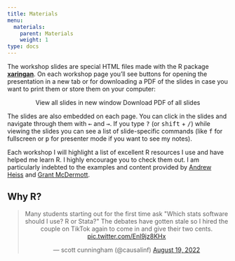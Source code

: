 ```yaml
---
title: Materials
menu:
  materials:
    parent: Materials
    weight: 1
type: docs
---
```


The workshop slides are special HTML files made with the R package [**xaringan**](https://bookdown.org/yihui/rmarkdown/xaringan.html). On each workshop page you'll see buttons for opening the presentation in a new tab or for downloading a PDF of the slides in case you want to print them or store them on your computer:

<p style="text-align:center;"><span class="btn btn-primary btn-lg"><i class="fas fa-external-link-alt"></i> View all slides in new window</span> <span class="btn btn-primary btn-lg"><i class="far fa-file-pdf"></i> Download PDF of all slides</span></p>

The slides are also embedded on each page. You can click in the slides and navigate through them with <kbd>←</kbd> and <kbd>→</kbd>. If you type <kbd>?</kbd> (or <kbd>shift</kbd> + <kbd>/</kbd>) while viewing the slides you can see a list of slide-specific commands (like <kbd>f</kbd> for fullscreen or <kbd>p</kbd> for presenter mode if you want to see my notes).

Each workshop I will highlight a list of excellent R resources I use and have helped me learn R. I highly encourage you to check them out. I am particularly indebted to the examples and content provided by [Andrew Heiss](https://www.andrewheiss.com/) and [Grant McDermott](https://grantmcdermott.com/).

## Why R? 

<center>


<blockquote class="twitter-tweet"><p lang="en" dir="ltr">Many students starting out for the first time ask &quot;Which stats software should I use? R or Stata?&quot; The debates have gotten stale so I hired the couple on TikTok again to come in and give their two cents. <a href="https://t.co/Enl9jz8KHx">pic.twitter.com/Enl9jz8KHx</a></p>&mdash; scott cunningham (@causalinf) <a href="https://twitter.com/causalinf/status/1560517531227627520?ref_src=twsrc%5Etfw">August 19, 2022</a></blockquote> <script async src="https://platform.twitter.com/widgets.js" charset="utf-8"></script>

</center>